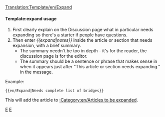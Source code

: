 <noinclude>[[Translation:Template/en/Expand]]</noinclude><noinclude></noinclude>{{en/Ambox| type  = notice
| image = en/Expand.png
| text  = This article or section needs '''[{{SERVER}}{{localurl:{{NAMESPACE}}:{{PAGENAME}}|action=edit}} expanding]'''.
<div style="font-size: 90%">
{{{1|}}}<p>You can find more information on what exactly needs doing in the [[Talk:{{PAGENAME}}|discussion]] for this article.</p>
</div><div style="font-size: 80%">
*Use the [[en/Wiki/Manual of Style|Manual of Style]] for a correct edition.
*Remember to remove this template once the article has been expanded.</div>
}}<includeonly>{{{2|[[Category:en/Articles to be expanded]]}}}</includeonly><noinclude>

====Template:expand usage====
#First clearly explain on the Discussion page what in particular needs expanding so there's a starter if people have questions.
#Then enter ''<nowiki>{{</nowiki>expand|notes<nowiki>}}</nowiki>'' inside  the article or section that needs expansion, with a brief summary.  
#*The summary needn't be too in depth - it's for the reader, the discussion page is for the editor. 
#*The summary should be a sentence or phrase that makes sense in when it appears just after "This article or section needs expanding." in the message.

Example:
<pre>{{en/Expand|Needs complete list of bridges}}</pre>
This will add the article to [[:Category:en/Articles to be expanded]].

[[Category:en/Templates|E]][[Category:en/Message boxes|E]]</noinclude>